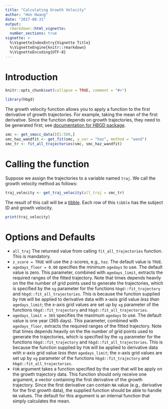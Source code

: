 ```yaml
---
title: "Calculating Growth Velocity"
author: "Hon Hwang"
date: "2017-08-31"
output:
  rmarkdown::html_vignette:
  number_sections: true
vignette: >
  %\VignetteIndexEntry{Vignette Title}
  %\VignetteEngine{knitr::rmarkdown}
  %\VignetteEncoding{UTF-8}
---
```


# Introduction

```r
knitr::opts_chunk$set(collapse = TRUE, comment = "#>")

library(hbgd)
```

The growth velocity function allows you to apply a function to the first
derivative of growth trajectories. For example, taking the mean of the
first derivative. Since the function depends on growth trajectories, they
need to be generated first; see
[documentation for HBGD package](https://hbgdki.github.io/hbgd/#fitting_all_trajectories).

```r
smc <- get_smocc_data()[1:500,]
smc_haz_wandfit <- get_fit(smc, y_var = "haz", method = "wand")
smc_tr <- fit_all_trajectories(smc, smc_haz_wandfit)
```

# Calling the function

Suppose we assign the trajectories to a variable named `traj`. We call
the growth velocity method as follows:

```r
traj_velocity <- get_traj_velocity(all_traj = smc_tr)
```
The result of this call will be a
[tibble](https://cran.r-project.org/web/packages/tibble/index.html). Each row
of this `tibble` has the subject ID and growth velocity.

```r
print(traj_velocity)
```

# Options and Defaults

* `all_traj` The returned value from calling `fit_all_trajectories`
  function. This is mandatory.
* `z_score = TRUE` will use the z-scores, e.g., `haz`. The default
   value is `TRUE`.
* `agedays_floor = 0.00` specifies the minimum `agedays` to use.
   The default value is zero.
   This parameter, combined with `agedays_limit`, extracts the required
   ranges of the fitted trajectory.
   Note that times depends heavily on the the number of grid points used to
   generate the trajectories, which is specified by the `xg` parameter for the
   functions `hbgd::fit_trajectory` and `hbgd::fit_all_trajectories`.
   This is because the function supplied by `FUN` will be applied to
   derivative data with x-axis grid value _less than_ `agedays_limit`; the
   x-axis grid values are set up by `xg` parameter of the
   functions `hbgd::fit_trajectory` and `hbgd::fit_all_trajectories`.   
* `agedays_limit = 365` specifies the maximum `agedays` to use.
   The default value is one year (365 days).
   This parameter, combined with `agedays_floor`, extracts the required
   ranges of the fitted trajectory.
   Note that times depends heavily on the the number of grid points used to
   generate the trajectories, which is specified by the `xg` parameter for the
   functions `hbgd::fit_trajectory` and `hbgd::fit_all_trajectories`.
   This is because the function supplied by `FUN` will be applied to
   derivative data with x-axis grid value _less than_ `agedays_limit`; the
   x-axis grid values are set up by `xg` parameter of the
   functions `hbgd::fit_trajectory` and `hbgd::fit_all_trajectories`.
* `FUN` argument takes a function specified by the user that will
  be apply on the growth trajectory data. This function should only
  receive one argument, a vector containing the first derivative
  of the growth trajectory. Since the first derivative can contain
  `NA` value (e.g., derivative for the first growth data), the supplied
  function should be able to handle `NA` values. The default for this
  argument is an internal function that simply calculates the mean.
